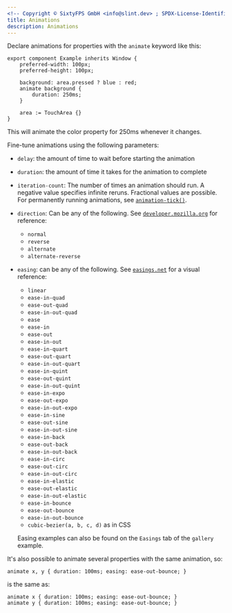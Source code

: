 ```yaml
---
<!-- Copyright © SixtyFPS GmbH <info@slint.dev> ; SPDX-License-Identifier: MIT -->
title: Animations
description: Animations
---
```


Declare animations for properties with the `animate` keyword like this:

```slint
export component Example inherits Window {
    preferred-width: 100px;
    preferred-height: 100px;

    background: area.pressed ? blue : red;
    animate background {
        duration: 250ms;
    }

    area := TouchArea {}
}
```

This will animate the color property for 250ms whenever it changes.

Fine-tune animations using the following parameters:

-   `delay`: the amount of time to wait before starting the animation
-   `duration`: the amount of time it takes for the animation to complete
-   `iteration-count`: The number of times an animation should run. A negative value specifies
    infinite reruns. Fractional values are possible.
    For permanently running animations, see [`animation-tick()`](../builtins/functions.md#animation-tick-duration).
-   `direction`: Can be any of the following. See [`developer.mozilla.org`](https://developer.mozilla.org/en-US/docs/Web/CSS/animation-direction) for reference:
    -   `normal`
    -   `reverse`
    -   `alternate`
    -   `alternate-reverse`
-   `easing`: can be any of the following. See [`easings.net`](https://easings.net/) for a visual reference:

    -   `linear`
    -   `ease-in-quad`
    -   `ease-out-quad`
    -   `ease-in-out-quad`
    -   `ease`
    -   `ease-in`
    -   `ease-out`
    -   `ease-in-out`
    -   `ease-in-quart`
    -   `ease-out-quart`
    -   `ease-in-out-quart`
    -   `ease-in-quint`
    -   `ease-out-quint`
    -   `ease-in-out-quint`
    -   `ease-in-expo`
    -   `ease-out-expo`
    -   `ease-in-out-expo`
    -   `ease-in-sine`
    -   `ease-out-sine`
    -   `ease-in-out-sine`
    -   `ease-in-back`
    -   `ease-out-back`
    -   `ease-in-out-back`
    -   `ease-in-circ`
    -   `ease-out-circ`
    -   `ease-in-out-circ`
    -   `ease-in-elastic`
    -   `ease-out-elastic`
    -   `ease-in-out-elastic`
    -   `ease-in-bounce`
    -   `ease-out-bounce`
    -   `ease-in-out-bounce`
    -   `cubic-bezier(a, b, c, d)` as in CSS

    Easing examples can also be found on the `Easings` tab of the `gallery` example.

It's also possible to animate several properties with the same animation, so:

```slint no-test
animate x, y { duration: 100ms; easing: ease-out-bounce; }
```

is the same as:

```slint no-test
animate x { duration: 100ms; easing: ease-out-bounce; }
animate y { duration: 100ms; easing: ease-out-bounce; }
```
